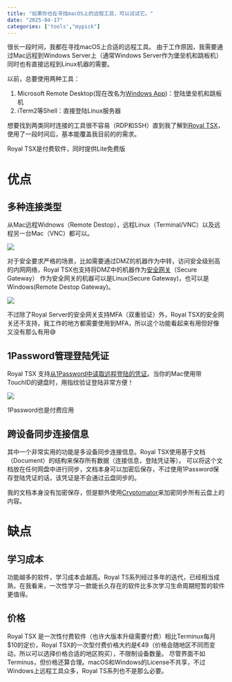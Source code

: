 ```yaml
---
title: "如果你也在寻找macOS上的远程工具，可以试试它。"
date: "2025-04-17"
categories: ['tools',"mypick"]
---
```


很长一段时间，我都在寻找macOS上合适的远程工具。
由于工作原因，我需要通过Mac远程到Windows Server上（通常Windows Server作为堡垒机和跳板机）
同时也有直接远程到Linux机器的需要。

以前，总要使用两种工具：

1. Microsoft Remote Desktop(现在改名为[Windows App](https://apps.apple.com/us/app/windows-app/id1295203466?mt=12))：登陆堡垒机和跳板机
2. iTerm2等Shell：直接登陆Linux服务器

想要找到两类同时连接的工具很不容易（RDP和SSH）直到我了解到[Royal TSX](https://www.royalapps.com/ts/mac/features)，使用了一段时间后，基本能覆盖我目前的的需求。

::: {.callout-note}
Royal TSX是付费软件，同时提供Lite免费版
:::

# 优点

## 多种连接类型

从Mac远程Widnows（Remote Destop），远程Linux（Terminal/VNC）以及远程另一台Mac（VNC）都可以。

![](https://image.luozx.org/garden/2025/04/dcc701426c46e59ab6fa1892b06827d0.png)

对于安全要求严格的场景，比如需要通过DMZ的机器作为中转，访问安全级别高的内网网络，Royal TSX也支持将DMZ中的机器作为[安全网关](https://docs.royalapps.com/r2023/royalts/reference/gateways/securegateway.html)（Secure Gateway）
作为安全网关的机器可以是Linux(Secure Gateway)，也可以是Windows(Remote Destop Gateway)。

![](https://image.luozx.org/garden/2025/04/e4c9aefbbb69f15a4816badebfd598eb.png)


不过除了Royal Server的安全网关支持MFA（双重验证）外，Royal TSX的安全网关还不支持，我工作的地方都需要使用到MFA，所以这个功能看起来有用但好像又没有那么有用😅


## 1Password管理登陆凭证
Royal TSX 支持[从1Password中读取远程登陆的凭证](https://www.royalapps.com/blog/dynamic-folder-integration-for-1password)。当你的Mac使用带TouchID的键盘时，用指纹验证登陆非常方便！

![](https://image.luozx.org/garden/2025/04/9d3445bd9f3a8a0ca957fe66005ae8e0.png)

::: {.callout-note}
1Password也是付费应用
:::


## 跨设备同步连接信息

其中一个非常实用的功能是多设备同步连接信息。Royal TSX使用基于文档（Document）的结构来保存所有数据（连接信息，登陆凭证等）。
可以将这个文档放在任何网盘中进行同步，文档本身可以加密后保存，不过使用1Password保存登陆凭证的话，该凭证是不会通过云盘同步的。

我的文档本身没有加密保存，但是额外使用[Cryptomator](https://cryptomator.org/)来加密同步所有云盘上的内容。


# 缺点
## 学习成本
功能越多的软件，学习成本会越高。Royal TS系列经过多年的迭代，已经相当成熟，在我看来，一次性学习一款能长久存在的软件比多次学习生命周期短暂的软件更值得。

## 价格
Royal TSX 是一次性付费软件（也许大版本升级需要付费）相比Terminux每月$10的定价，Royal TSX的一次型付费价格大约是€49（价格会随地区不同而变动，所以可以选择价格合适的地区购买），不限制设备数量。
尽管界面不如Terminus，但价格还算合理。macOS和Windows的License不共享，不过Windows上远程工具众多，Royal TS系列也不是那么必要。

